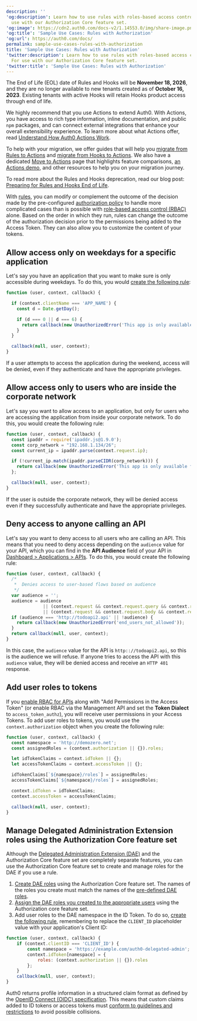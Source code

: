 ---
description: ''
'og:description': Learn how to use rules with roles-based access control (RBAC). For
  use with our Authorization Core feature set.
'og:image': https://cdn2.auth0.com/docs-v2/1.14553.0/img/share-image.png
'og:title': 'Sample Use Cases: Rules with Authorization'
'og:url': https://auth0.com/docs/
permalink: sample-use-cases-rules-with-authorization
title: 'Sample Use Cases: Rules with Authorization'
'twitter:description': Learn how to use rules with roles-based access control (RBAC).
  For use with our Authorization Core feature set.
'twitter:title': 'Sample Use Cases: Rules with Authorization'
---
<Warning>

The End of Life (EOL) date of Rules and Hooks will be **November 18, 2026**, and they are no longer available to new tenants created as of **October 16, 2023**. Existing tenants with active Hooks will retain Hooks product access through end of life.

We highly recommend that you use Actions to extend Auth0. With Actions, you have access to rich type information, inline documentation, and public `npm` packages, and can connect external integrations that enhance your overall extensibility experience. To learn more about what Actions offer, read [Understand How Auth0 Actions Work](/docs/customize/actions/actions-overview).

To help with your migration, we offer guides that will help you [migrate from Rules to Actions](/docs/customize/actions/migrate/migrate-from-rules-to-actions) and [migrate from Hooks to Actions](/docs/customize/actions/migrate/migrate-from-hooks-to-actions). We also have a dedicated [Move to Actions](https://auth0.com/extensibility/movetoactions) page that highlights feature comparisons, [an Actions demo](https://www.youtube.com/watch?v=UesFSY1klrI), and other resources to help you on your migration journey.

To read more about the Rules and Hooks deprecation, read our blog post: [Preparing for Rules and Hooks End of Life](https://auth0.com/blog/preparing-for-rules-and-hooks-end-of-life/).

</Warning>

With [rules](/docs/customize/rules), you can modify or complement the outcome of the decision made by the pre-configured [authorization policy](/docs/manage-users/access-control/authorization-policies) to handle more complicated cases than is possible with [role-based access control (RBAC)](/docs/manage-users/access-control/rbac) alone. Based on the order in which they run, rules can change the outcome of the authorization decision prior to the permissions being added to the <Tooltip tip="Access Token: Authorization credential, in the form of an opaque string or JWT, used to access an API." cta="View Glossary" href="/docs/glossary?term=Access+Token">Access Token</Tooltip>. They can also allow you to customize the content of your tokens.

## Allow access only on weekdays for a specific application

Let's say you have an application that you want to make sure is only accessible during weekdays. To do this, you would [create the following rule](/docs/customize/rules/create-rules):

```js lines
function (user, context, callback) {

  if (context.clientName === 'APP_NAME') {
    const d = Date.getDay();

    if (d === 0 || d === 6) {
      return callback(new UnauthorizedError('This app is only available during the week.'));
    }
  }

  callback(null, user, context);
}
```

If a user attempts to access the application during the weekend, access will be denied, even if they authenticate and have the appropriate privileges.

## Allow access only to users who are inside the corporate network

Let's say you want to allow access to an application, but only for users who are accessing the application from inside your corporate network. To do this, you would create the following rule:

```js lines
function (user, context, callback) {
  const ipaddr = require('ipaddr.js@1.9.0');
  const corp_network = "192.168.1.134/26";
  const current_ip = ipaddr.parse(context.request.ip);

  if (!current_ip.match(ipaddr.parseCIDR(corp_network))) {
    return callback(new UnauthorizedError('This app is only available from inside the corporate network.'));
  };

  callback(null, user, context);
}
```

If the user is outside the corporate network, they will be denied access even if they successfully authenticate and have the appropriate privileges.

## Deny access to anyone calling an API

Let's say you want to deny access to all users who are calling an API. This means that you need to deny access depending on the `audience` value for your API, which you can find in the **API <Tooltip tip="Audience: Unique identifier of the audience for an issued token. Named aud in a token, its value contains the ID of either an application (Client ID) for an ID Token or an API (API Identifier) for an Access Token." cta="View Glossary" href="/docs/glossary?term=Audience">Audience</Tooltip>** field of your API in [Dashboard > Applications > APIs](https://manage.auth0.com/#/apis). To do this, you would create the following rule:

```js lines
function (user, context, callback) {
  /*
   *  Denies access to user-based flows based on audience
   */
  var audience = '';
  audience = audience
              || (context.request && context.request.query && context.request.query.audience)
              || (context.request && context.request.body && context.request.body.audience);
  if (audience === 'http://todoapi2.api' || !audience) {
    return callback(new UnauthorizedError('end_users_not_allowed'));
  }
  return callback(null, user, context);
}
```

In this case, the `audience` value for the API is `http:://todoapi2.api`, so this is the audience we will refuse. If anyone tries to access the API with this `audience` value, they will be denied access and receive an `HTTP 401` response.

## Add user roles to tokens

If you [enable RBAC for APIs](/docs/get-started/apis/enable-role-based-access-control-for-apis) along with "Add Permissions in the Access Token" (or enable RBAC via the <Tooltip tip="Management API: A product to allow customers to perform administrative tasks." cta="View Glossary" href="/docs/glossary?term=Management+API">Management API</Tooltip> and set the **Token Dialect** to `access_token_authz`), you will receive user permissions in your Access Tokens. To add user roles to tokens, you would use the `context.authorization` object when you create the following rule:

```js lines
function (user, context, callback) {
  const namespace = 'http://demozero.net';
  const assignedRoles = (context.authorization || {}).roles;

  let idTokenClaims = context.idToken || {};
  let accessTokenClaims = context.accessToken || {};

  idTokenClaims[`${namespace}/roles`] = assignedRoles;
  accessTokenClaims[`${namespace}/roles`] = assignedRoles;

  context.idToken = idTokenClaims;
  context.accessToken = accessTokenClaims;

  callback(null, user, context);
}
```

## Manage Delegated Administration Extension roles using the Authorization Core feature set

Although the [Delegated Administration Extension (DAE)](/docs/customize/extensions/delegated-administration-extension) and the Authorization Core feature set are completely separate features, you can use the Authorization Core feature set to create and manage roles for the DAE if you use a rule.

1. [Create DAE roles](/docs/manage-users/access-control/configure-core-rbac/roles/create-roles) using the Authorization Core feature set. The names of the roles you create must match the names of the [pre-defined DAE roles](/docs/customize/extensions/delegated-administration-extension#assign-roles-to-users).
2. [Assign the DAE roles you created to the appropriate users](/docs/manage-users/access-control/configure-core-rbac/rbac-users/assign-roles-to-users) using the Authorization core feature set.
3. Add user roles to the DAE namespace in the ID Token. To do so, [create the following rule](/docs/customize/rules/create-rules), remembering to replace the `CLIENT_ID` placeholder value with your application's Client ID:

```js lines
function (user, context, callback) {
    if (context.clientID === 'CLIENT_ID') {
        const namespace = 'https://example.com/auth0-delegated-admin';
        context.idToken[namespace] = {
            roles: (context.authorization || {}).roles
        };
    }
    callback(null, user, context);
}
```

<Warning>

Auth0 returns profile information in a structured claim format as defined by the [OpenID Connect (OIDC) specification](https://openid.net/specs/openid-connect-core-1_0.html#StandardClaims). This means that custom claims added to ID tokens or access tokens must [conform to guidelines and restrictions](/docs/secure/tokens/json-web-tokens/create-custom-claims) to avoid possible collisions.

</Warning>